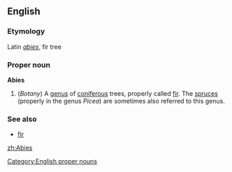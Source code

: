 {{wikipedia}}
==English==
===Etymology===
Latin ''[[abies]]'', fir tree

===Proper noun===
'''Abies'''

#(''Botany'') A [[genus]] of [[coniferous]] trees, properly called [[fir]]. The [[spruces]] (properly in the genus ''Picea'') are sometimes also referred to this genus.

===See also===
*[[fir]]
[[Category:English proper nouns]]

[[zh:Abies]]